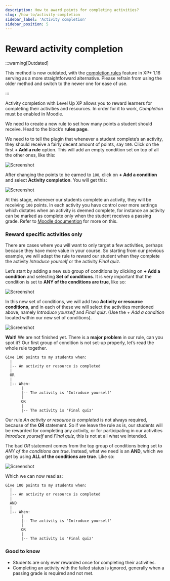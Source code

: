 ```yaml
---
description: How to award points for completing activities?
slug: /how-to/activity-completion
sidebar_label: 'Activity completion'
sidebar_position: 5
---
```


# Reward activity completion


<RequiresXpPlus />

:::warning[Outdated]

This method is now outdated, with the [completion rules](../../completion-rules/index.mdx) feature in XP+ 1.16 serving as a more straightforward alternative. Please refrain from using the older method and switch to the newer one for ease of use.

:::

Activity completion with Level Up XP allows you to reward learners for completing their activities and resources. In order for it to work, _Completion_ must be enabled in Moodle.

We need to create a new rule to set how many points a student should receive. Head to the block’s **rules page**.


<XpRulesPageLocation />

We need to to tell the plugin that whenever a student complete’s an activity, they should receive a fairly decent amount of points, say `100`. Click on the first **+ Add a rule** option. This will add an empty condition set on top of all the other ones, like this:

![Screenshot](empty-ruleset.png)

After changing the points to be earned to `100`, click on **+ Add a condition** and select **Activity completion**. You will get this:

![Screenshot](rule-activity-completion.png)

At this stage, whenever our students complete an activity, they will be receiving `100` points. In each activity you have control over more settings which dictates when an activity is deemed complete, for instance an activity can be marked as complete only when the student receives a passing grade. Refer to [Moodle documention](https://docs.moodle.org/en/Activity_completion) for more on this.

### Reward specific activities only

There are cases where you will want to only target a few activities, perhaps because they have more value in your course. So starting from our previous example, we will adapt the rule to reward our student when they complete the activity _Introduce yourself_ or the activity _Final quiz_.

Let’s start by adding a new sub group of conditions by clicking on **+ Add a condition** and selecting **Set of conditions**. It is very important that the condition is set to **ANY of the conditions are true**, like so:

![Screenshot](ruleset-any.png)

In this new set of conditions, we will add two **Activity or resource conditions**, and in each of these we will select the activities mentioned above, namely _Introduce yourself_ and _Final quiz_. (Use the _+ Add a condition_ located within our new set of conditions).

![Screenshot](completion-activity-tutorial-step-1.png)

**Wait!** We are not finished yet. There is a **major problem** in our rule, can you spot it? Our first group of condition is not set-up properly, let’s read the whole rule together.

```
Give 100 points to my students when:
  |
  |-- An activity or resource is completed
  |
  OR
  |
  |-- When:
       |
       |-- The activity is 'Introduce yourself'
       |
       OR
       |
       |-- The activity is 'Final quiz'
```

Our rule _An activity or resource is completed_ is not always required, because of the **OR** statement. So if we leave the rule as is, our students will be rewarded for completing any activity, or for participating in our activities _Introduce yourself_ and _Final quiz_, this is not at all what we intended.

The bad _OR_ statement comes from the top group of conditions being set to _ANY of the conditions are true_. Instead, what we need is an **AND**, which we get by using **ALL of the conditions are true**. Like so:

![Screenshot](completion-activity-tutorial-final.png)

Which we can now read as:

```
Give 100 points to my students when:
  |
  |-- An activity or resource is completed
  |
  AND
  |
  |-- When:
       |
       |-- The activity is 'Introduce yourself'
       |
       OR
       |
       |-- The activity is 'Final quiz'
```

### Good to know

- Students are only ever rewarded once for completing their activities.
- Completing an activity with the failed status is ignored, generally when a passing grade is required and not met.
